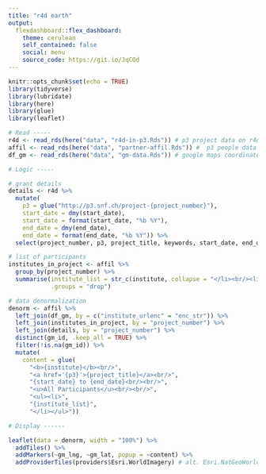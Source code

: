 ```yaml
---
title: "r4d earth"
output: 
  flexdashboard::flex_dashboard:
    theme: cerulean
    self_contained: false
    social: menu
    source_code: https://git.io/JqCOd
---
```


```r
knitr::opts_chunk$set(echo = TRUE)
library(tidyverse)
library(lubridate)
library(here)
library(glue)
library(leaflet)
```


```r

# Read -----
r4d <- read_rds(here("data", "r4d-in-p3.Rds")) # p3 project data on r4d
affil <- read_rds(here("data", "partner-affil.Rds")) #  p3 people data on r4d
df_gm <- read_rds(here("data", "gm-data.Rds")) # google maps coordinate data

# Logic -----

# grant details
details <- r4d %>%
  mutate(
    p3 = glue("http://p3.snf.ch/project-{project_number}"),
    start_date = dmy(start_date),
    start_date = format(start_date, "%b %Y"),
    end_date = dmy(end_date),
    end_date = format(end_date, "%b %Y")) %>%
  select(project_number, p3, project_title, keywords, start_date, end_date)

# list of participants
institutes_in_project <- affil %>%
  group_by(project_number) %>%
  summarise(institute_list = str_c(institute, collapse = "</li><br/><li>"),
            .groups = "drop")

# data denormalization
denorm <- affil %>% 
  left_join(df_gm, by = c("institute_urlenc" = "enc_str")) %>%
  left_join(institutes_in_project, by = "project_number") %>%
  left_join(details, by = "project_number") %>%
  distinct(gm_id, .keep_all = TRUE) %>%
  filter(!is.na(gm_id)) %>%
  mutate(
    content = glue(
      "<b>{institute}</b><br/>",
      "<a href='{p3}'>{project_title}</a><br/>",
      "{start_date} to {end_date}<br/><br/>",
      "<u>All Participants</u><br/><br/>",
      "<ul><li>",
      "{institute_list}",
      "</li></ul>"))

# Display ------ 

leaflet(data = denorm, width = "100%") %>%
  addTiles() %>%
  addMarkers(~gm_lng, ~gm_lat, popup = ~content) %>%
  addProviderTiles(providers$Esri.WorldImagery) # alt. Esri.NatGeoWorldMap
```

